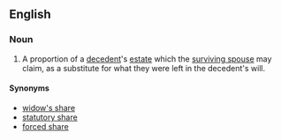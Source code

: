 ==English==
===Noun===
{{wikipedia}}
{{en-noun|sg=[[elective]] [[share]]}}
# {{legal}} A proportion of a [[decedent]]'s [[estate]] which the [[surviving spouse]] may claim, as a substitute for what they were left in the decedent's will.

====Synonyms====
*[[widow's share]]
*[[statutory share]]
*[[forced share]]